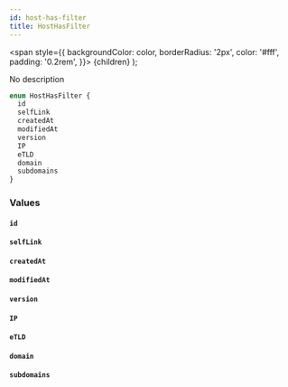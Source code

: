 ```yaml
---
id: host-has-filter
title: HostHasFilter
---
```


<span
style={{
      backgroundColor: color,
      borderRadius: '2px',
      color: '#fff',
      padding: '0.2rem',
    }}>
{children}
</span>
);

No description

```graphql
enum HostHasFilter {
  id
  selfLink
  createdAt
  modifiedAt
  version
  IP
  eTLD
  domain
  subdomains
}
```

### Values

#### `id`

#### `selfLink`

#### `createdAt`

#### `modifiedAt`

#### `version`

#### `IP`

#### `eTLD`

#### `domain`

#### `subdomains`
